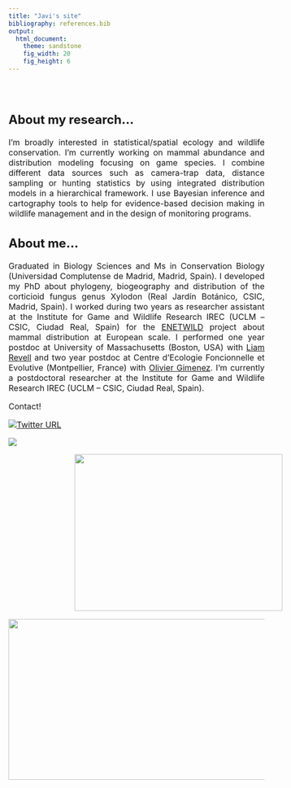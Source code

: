 ```yaml
---
title: "Javi's site"
bibliography: references.bib
output: 
  html_document:
    theme: sandstone
    fig_width: 20
    fig_height: 6
---
```

```{=html}
<style type="text/css">
.title {
  display: none;
}

.main-container {
  max-width: 1600px;
  margin-left: auto;
  margin-right: auto;
}

body {
text-align: justify
}

#getting-started img {
  margin-right: 10px;
}

</style>
```

<font size="3">

<div class="row" style="padding-top: 30px;">
<div class="col-sm-6">


## **About my research...**

I'm broadly interested in statistical/spatial ecology and wildlife conservation. I'm currently working on mammal abundance and distribution modeling focusing on game species. I combine different data sources such as camera-trap data, distance sampling or hunting statistics by using integrated distribution models in a hierarchical framework. I use Bayesian inference and cartography tools to help for evidence-based decision making in wildlife management and in the design of monitoring programs.

## **About me...**

Graduated in Biology Sciences and Ms in Conservation Biology (Universidad Complutense de Madrid, Madrid, Spain). I developed my PhD about phylogeny, biogeography and distribution of the corticioid fungus genus Xylodon (Real Jardín Botánico, CSIC, Madrid, Spain). I worked during two years as researcher assistant at the Institute for Game and Wildlife Research IREC (UCLM – CSIC, Ciudad Real, Spain) for the [ENETWILD](https://enetwild.com/) project about mammal distribution at European scale. I performed one year postdoc at University of Massachusetts (Boston, USA) with [Liam Revell](https://faculty.umb.edu/liam.revell/people/index.html) and two year postdoc at Centre d’Ecologie Foncionnelle et Evolutive (Montpellier, France) with [Olivier Gimenez](https://www3.cefe.cnrs.fr/en/research/biodiversity-and-conservation/biostatistics-and-population-biology/846-french/recherche/bc/bbp/pdoc/4150-javier-fernandez-lopez). I’m currently a postdoctoral researcher at the Institute for Game and Wildlife Research IREC (UCLM – CSIC, Ciudad Real, Spain).

Contact!

[![Twitter URL](https://img.shields.io/twitter/url/https/twitter.com/javi_ferlop.svg?style=social&label=Follow%20%40javi_ferlop)](https://twitter.com/javi_ferlop)

<span align="left">
  <a href="mailto:jflopez.bio@gmail.com">
    <img src="https://img.shields.io/badge/-jflopez.bio@gmail.com-c14438?style=flat-square&logo=Gmail&logoColor=white&link=mailto:jflopez.bio@gmail.com" />
  </a>
</span>
</div>


<div class="col-sm-6">
<img height=308 width=409 src="images/javi_circulo.png" style="margin-left: 130px;"> 
</div>


<center>
<img height=316 width=666 src="images/wordcloud.png"> </a>
</center>

